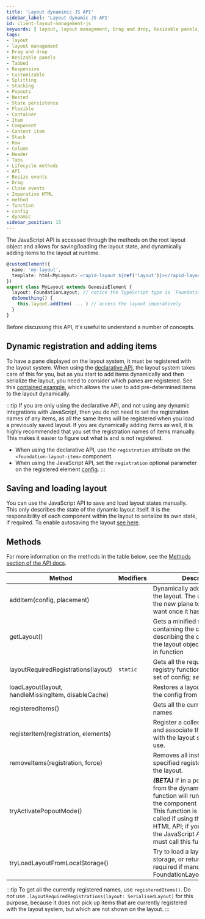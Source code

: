 ```yaml
---
title: 'Layout dynamimic JS API'
sidebar_label: 'Layout dynamic JS API'
id: client-layout-management-js
keywords: [ layout, layout management, Drag and drop, Resizable panels, Tabbed , Responsive , Customizable, Splitting, Stacking, Popouts, Nested , State persistence, Flexible, Container, Item, Component, Content item, Stack, Row, Column, Header, Tabs, Lifecycle methods, API, Resize events, Drag , Close events, Javascript method, function, config, dynamic]
tags:
- layout
- layout management
- Drag and drop
- Resizable panels
- Tabbed
- Responsive
- Customizable
- Splitting
- Stacking
- Popouts
- Nested
- State persistence
- Flexible
- Container
- Item
- Component
- Content item
- Stack
- Row
- Column
- Header
- Tabs
- Lifecycle methods
- API
- Resize events
- Drag
- Close events
- Imperative HTML
- method
- function
- config
- dynamic
sidebar_position: 15
---
```


The JavaScript API is accessed through the methods on the root layout object and allows for saving/loading the layout state, and dynamically adding items to the layout at runtime.
```typescript
@customElement({
  name: 'my-layout',
  template: html<MyLayout>`<rapid-layout ${ref('layout')}></rapid-layout>`,
})
export class MyLayout extends GenesisElement {
  layout: FoundationLayout; // notice the TypeScript type is `FoundationLayout`
  doSomething() {
    this.layout.addItem( ... ) // access the layout imperatively
  }
}
```

Before discussing this API, it's useful to understand a number of concepts.

## Dynamic registration and adding items

To have a pane displayed on the layout system, it must be registered with the layout system. When using the [declarative API](./layout_02_html_api.mdx), the layout system takes care of this for you, but as you start to add items dynamically and then serialize the layout, you need to consider which panes are registered. See this [contained example](../client-layout-management-examples/#contained-example), which allows the user to add pre-determined items to the layout dynamically.

:::tip
If you are only using the declarative API, and not using any dynamic integrations with JavaScript, then you do not need to set the registration names of any items, as all the same items will be registered when you load a previously saved layout. If you are dynamically adding items as well, it is highly recommended that you set the registration names of items manually. This makes it easier to figure out what is and is not registered.

* When using the declarative API, use the `registration` attribute on the `<foundation-layout-item>` component.
* When using the JavaScript API, set the `registration` optional parameter on the registered element [config](../docs/api/foundation-layout.foundationlayout.registeritem/#parameters).
:::

## Saving and loading layout

You can use the JavaScript API to save and load layout states manually. This only describes the state of the dynamic layout itself. It is the responsibility of each component within the layout to serialize its own state, if required. To enable autosaving the layout [see here](../client-layout-management-examples/#autosaving-layout).

## Methods

For more information on the methods in the table below, see the [Methods section of the API docs](../docs/api/foundation-layout.foundationlayout/#methods).

|  Method | Modifiers | Description |
|  --- | --- | --- |
|  addItem(config, placement) |  | Dynamically add a new item to the layout. The user can move the new plane to whenever they want once it has been added. |
|  getLayout() |  | Gets a minified string containing the config describing the current layout of the layout object to later restore in function |
|  layoutRequiredRegistrations(layout) | <code>static</code> | Gets all the required element registry function names for a set of config;  *see the tip below*|
|  loadLayout(layout, handleMissingItem, disableCache) |  | Restores a layout described in the config from getLayout() |
|  registeredItems() |  | Gets all the currently registered names |
|  registerItem(registration, elements) |  | Register a collection of <code>Element</code> and associate them with an <code>ID</code> with the layout system for later use. |
|  removeItems(registration, force) |  | Removes all instances of a specified registered item from the layout. |
|  tryActivatePopoutMode() |  | **_(BETA)_** If in a popout window from the dynamic layout, this function will run the flow to put the component in popout mode. This function is automatically called if using the declarative HTML API; if you are only using the JavaScript API, then you must call this function manually. |
|  tryLoadLayoutFromLocalStorage() |  | Try to load a layout from local storage, or return false. Only required if manually calling FoundationLayout.registerItem() |

:::tip
To get all the currently registered names, use `registeredItems()`. Do *not* use `.layoutRequiredRegistrations(layout: SerialisedLayout)` for this purpose, because it does not pick up items that are currently registered with the layout system, but which are not shown on the layout.
:::
